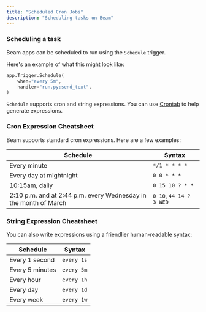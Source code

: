 ```yaml
---
title: "Scheduled Cron Jobs"
description: "Scheduling tasks on Beam"
---
```


### Scheduling a task

Beam apps can be scheduled to run using the `Schedule` trigger.

Here's an example of what this might look like:

```python
app.Trigger.Schedule(
    when="every 5m",
    handler="run.py:send_text",
)
```

`Schedule` supports cron and string expressions. You can use [Crontab](https://crontab.guru) to help generate expressions.

### Cron Expression Cheatsheet

Beam supports standard cron expressions. Here are a few examples:

| Schedule                                                         | Syntax               |
| ---------------------------------------------------------------- | -------------------- |
| Every minute                                                     | `*/1 * * * *`        |
| Every day at mightnight                                          | `0 0 * * *`          |
| 10:15am, daily                                                   | `0 15 10 ? * *`      |
| 2:10 p.m. and at 2:44 p.m. every Wednesday in the month of March | `0 10,44 14 ? 3 WED` |

### String Expression Cheatsheet

You can also write expressions using a friendlier human-readable syntax:

| Schedule        | Syntax     |
| --------------- | ---------- |
| Every 1 second  | `every 1s` |
| Every 5 minutes | `every 5m` |
| Every hour      | `every 1h` |
| Every day       | `every 1d` |
| Every week      | `every 1w` |
